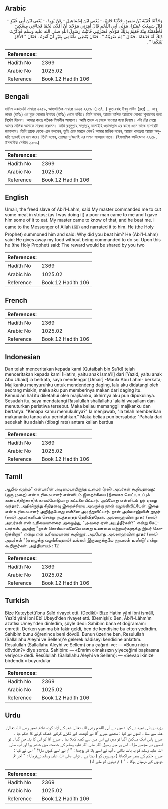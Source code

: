 ## Arabic


<div dir="rtl" lang="ar" style={{fontSize:'larger',backgroundColor:'#f8f9fa',padding:20}}>
وَحَدَّثَنَا قُتَيْبَةُ بْنُ سَعِيدٍ، حَدَّثَنَا حَاتِمٌ، - يَعْنِي ابْنَ إِسْمَاعِيلَ - عَنْ يَزِيدَ، - يَعْنِي ابْنَ أَبِي عُبَيْدٍ - قَالَ سَمِعْتُ عُمَيْرًا، مَوْلَى آبِي اللَّحْمِ قَالَ أَمَرَنِي مَوْلاَىَ أَنْ أُقَدِّدَ، لَحْمًا فَجَاءَنِي مِسْكِينٌ فَأَطْعَمْتُهُ مِنْهُ فَعَلِمَ بِذَلِكَ مَوْلاَىَ فَضَرَبَنِي فَأَتَيْتُ رَسُولَ اللَّهِ صلى الله عليه وسلم فَذَكَرْتُ ذَلِكَ لَهُ فَدَعَاهُ ‏.‏ فَقَالَ ‏"‏ لِمَ ضَرَبْتَهُ ‏"‏ ‏.‏ فَقَالَ يُعْطِي طَعَامِي بِغَيْرِ أَنْ آمُرَهُ ‏.‏ فَقَالَ ‏"‏ الأَجْرُ بَيْنَكُمَا ‏"‏ ‏.‏
</div>
<div style={{backgroundColor:'#f8f9fa',padding:20, marginBottom: 10}}><table> <thead> <tr> <th>References:</th> <th></th> </tr> </thead> <tbody><tr><td>Hadith No</td><td>2369</td></tr><tr><td>Arabic No</td><td>1025.02</td></tr><tr><td>Reference</td><td>Book 12 Hadith 106</td></tr></tbody></table></div>

## Bengali


<div dir="ltr" lang="bn" style={{fontSize:'larger',backgroundColor:'#f8f9fa',padding:20}}>
হাদিস একাডেমি নাম্বারঃ ২২৫৯, আন্তর্জাতিক নাম্বারঃ ১০২৫ ২২৫৯-(৮৩/...) কুতায়বাহ ইবনু সাঈদ (রহঃ) ... আবূ লাহম (রাযিঃ) এর মুক্ত গোলাম উমায়র (রাযিঃ) থেকে বর্ণিত। তিনি বলেন, আমার মালিক আমাকে গোশত শুকানোর জন্য নির্দেশ দিলেন। আমার কাছে জনৈক মিসকীন আসলো। আমি তাকে এ থেকে খাওয়ার জন্য দিলাম। এটা টের পেয়ে আমার মালিক আমাকে মারধর করলেন। আমি রসূলুল্লাহ সাল্লাল্লাহু আলাইহি ওয়াসাল্লাম এর কাছে এসে তাকে ব্যাপারটি জানালাম। তিনি তাকে ডেকে এনে বললেন, তুমি একে মারলে কেন? আমার মালিক বলেন, আমার খাদ্যদ্রব্য আমার অনুমতি ছাড়াই সে দান করে। তিনি বলেন, তোমরা দু’জনেই এর সমান সাওয়াব পাবে। (ইসলামিক ফাউন্ডেশন ২২৩৮, ইসলামীক সেন্টার ২২৩৯)
</div>
<div style={{backgroundColor:'#f8f9fa',padding:20, marginBottom: 10}}><table> <thead> <tr> <th>References:</th> <th></th> </tr> </thead> <tbody><tr><td>Hadith No</td><td>2369</td></tr><tr><td>Arabic No</td><td>1025.02</td></tr><tr><td>Reference</td><td>Book 12 Hadith 106</td></tr></tbody></table></div>

## English


<div dir="ltr" lang="en" style={{fontSize:'larger',backgroundColor:'#f8f9fa',padding:20}}>
Umair, the freed slave of Abi'l-Lahm, said:My master commanded me to cut some meat in strips; (as I was doing it) a poor man came to me and I gave him some of it to eat. My master came to know of that, and he beat me. I came to the Messenger of Allah (ﷺ) and narrated it to him. He (the Holy Prophet) summoned him and said: Why did you beat him? He (Abi'l-Lahm) said: He gives away my food without being commanded to do so. Upon this he (the Holy Prophet) said: The reward would be shared by you two
</div>
<div style={{backgroundColor:'#f8f9fa',padding:20, marginBottom: 10}}><table> <thead> <tr> <th>References:</th> <th></th> </tr> </thead> <tbody><tr><td>Hadith No</td><td>2369</td></tr><tr><td>Arabic No</td><td>1025.02</td></tr><tr><td>Reference</td><td>Book 12 Hadith 106</td></tr></tbody></table></div>

## French


<div dir="ltr" lang="fr" style={{fontSize:'larger',backgroundColor:'#f8f9fa',padding:20}}>

</div>
<div style={{backgroundColor:'#f8f9fa',padding:20, marginBottom: 10}}><table> <thead> <tr> <th>References:</th> <th></th> </tr> </thead> <tbody><tr><td>Hadith No</td><td>2369</td></tr><tr><td>Arabic No</td><td>1025.02</td></tr><tr><td>Reference</td><td>Book 12 Hadith 106</td></tr></tbody></table></div>

## Indonesian


<div dir="ltr" lang="id" style={{fontSize:'larger',backgroundColor:'#f8f9fa',padding:20}}>
Dan telah menceritakan kepada kami [Qutaibah bin Sa'id] telah menceritakan kepada kami [Hatim, yaitu anak Isma'il] dari [Yazid, yaitu anak Abu Ubaid] ia berkata, saya mendengar [Umair] -Maula Abu Lahm- berkata; Majikanku menyuruhku untuk mendendeng daging, lalu aku didatangi oleh seorang miskin, maka aku pun memberinya makan dari daging itu. Kemudian hal itu diketahui oleh majikanku, akhirnya aku pun dipukulinya. Sesudah itu, saya mendatangi Rasulullah shallallahu 'alaihi wasallam dan menuturkan peristiwa tersebut. Maka beliau memanggil majikanku dan bertanya: "Kenapa kamu memukulnya?" Ia menjawab, "Ia telah memberikan makananku tanpa aku perintahkan." Maka beliau pun bersabda: "Pahala dari sedekah itu adalah (dibagi rata) antara kalian berdua
</div>
<div style={{backgroundColor:'#f8f9fa',padding:20, marginBottom: 10}}><table> <thead> <tr> <th>References:</th> <th></th> </tr> </thead> <tbody><tr><td>Hadith No</td><td>2369</td></tr><tr><td>Arabic No</td><td>1025.02</td></tr><tr><td>Reference</td><td>Book 12 Hadith 106</td></tr></tbody></table></div>

## Tamil


<div dir="ltr" lang="ta" style={{fontSize:'larger',backgroundColor:'#f8f9fa',padding:20}}>
ஆபில் லஹ்ம்" என்பாரின் அடிமையாயிருந்த உமைர் (ரலி) அவர்கள் கூறியதாவது: (ஒரு முறை) என் உரிமையாளர் என்னிடம் இறைச்சியை (நீளமாக வெட்டி உப்புக் கண்டத்திற்காக)க் காயப்போடுமாறு கட்டளையிட்டார். அப்போது என்னிடம் ஓர் ஏழை வந்தார். அதிலிருந்து சிறிதளவு இறைச்சியை அவருக்கு நான் வழங்கிவிட்டேன். இதை என் உரிமையாளர் அறிந்தபோது என்னை அடித்துவிட்டார். நான் அல்லாஹ்வின் தூதர் (ஸல்) அவர்களிடம் சென்று நடந்ததைத் தெரிவித்தேன். அல்லாஹ்வின் தூதர் (ஸல்) அவர்கள் என் உரிமையாளரை அழைத்து, "அவரை ஏன் அடித்தீர்கள்?" என்று கேட்டார்கள். அதற்கு "நான் சொல்லாமலேயே எனது உணவை மற்றவர்களுக்கு இவர் கொடுக்கிறார்" என்று என் உரிமையாளர் கூறினார். அப்போது அல்லாஹ்வின் தூதர் (ஸல்) அவர்கள் "(ஏழைக்கு வழங்கியதால்) உங்கள் இருவருக்குமே நறபலன் உண்டு"என்று கூறினார்கள். அத்தியாயம் : 12
</div>
<div style={{backgroundColor:'#f8f9fa',padding:20, marginBottom: 10}}><table> <thead> <tr> <th>References:</th> <th></th> </tr> </thead> <tbody><tr><td>Hadith No</td><td>2369</td></tr><tr><td>Arabic No</td><td>1025.02</td></tr><tr><td>Reference</td><td>Book 12 Hadith 106</td></tr></tbody></table></div>

## Turkish


<div dir="ltr" lang="tr" style={{fontSize:'larger',backgroundColor:'#f8f9fa',padding:20}}>
Bize Kuteybetü'bnu Saîd rivayet etti. (Dediki): Bize Hatim yâni ibni ismâîl, Yezîd yâni İbni Ebî Ubeyd'den rivayet etti. (Demişki): Ben, Âbi'l-Lâhm'ın azatlısı Umeyr'den dinledim, şöyle dedi: Sahibim bana et doğramamı emretti. Derken yanıma bir fakir geldi, ben de kendisine bu etten yedirdim. Sahibim bunu öğrenince beni dövdü. Bunun üzerine ben, Resulullah (Sallallahu Aleyhi ve Sellem)'e gelerek hâdiseyi kendisine anlattım. Resulullah (Sallallahu Aleyhi ve Sellem) onu çağırdı ve: — «Bunu niçin dövdün?» diye sordu. Sahibim: — «Emrim olmaksızın yiyeceğimi başkasına veriyor.» dedi. Resûlullah (Sallallahu Aleyhi ve Sellem): — «Sevap ikinize birdendir.» buyurdular
</div>
<div style={{backgroundColor:'#f8f9fa',padding:20, marginBottom: 10}}><table> <thead> <tr> <th>References:</th> <th></th> </tr> </thead> <tbody><tr><td>Hadith No</td><td>2369</td></tr><tr><td>Arabic No</td><td>1025.02</td></tr><tr><td>Reference</td><td>Book 12 Hadith 106</td></tr></tbody></table></div>

## Urdu


<div dir="rtl" lang="ur" style={{fontSize:'larger',backgroundColor:'#f8f9fa',padding:20}}>
یزید بن ابی عبید نے کہا : میں نے آبی اللحم رضی اللہ تعالیٰ عنہ کے آزاد کردہ غلام عمیر رضی اللہ تعالیٰ عنہ سے سنا ، انھوں نے کہا : مجھے میرے آقا نے گوشت کے ٹکڑے کرکے خشک کرنے کا حکم دیا ، میرے پاس ایک مسکین آگیا تو میں نے اس میں سے کچھ کھلا دیا ۔ میرے آقا کو اس کا پتہ چل گیا ۔ تو انھوں نے مجھے مارا ۔ اس پر میں رسول اللہ صلی اللہ علیہ وسلم کی خدمت میں حاضر ہوا اور آپ صلی اللہ علیہ وسلم کو یہ بات بتائی ۔ آپ نے اسے بلا کر پوچھا : " تم نے اسے کیوں مارا؟ " اس نے کہا : میرے حکم کے بغیر میراکھانا ( دوسروں کو ) دیتا ہے ۔ توآپ صلی اللہ علیہ وسلم نےفرمایا : " اجر تم دونوں کے درمیان ہوگا ۔ " ( تم دونوں کو ملے گا)
</div>
<div style={{backgroundColor:'#f8f9fa',padding:20, marginBottom: 10}}><table> <thead> <tr> <th>References:</th> <th></th> </tr> </thead> <tbody><tr><td>Hadith No</td><td>2369</td></tr><tr><td>Arabic No</td><td>1025.02</td></tr><tr><td>Reference</td><td>Book 12 Hadith 106</td></tr></tbody></table></div>